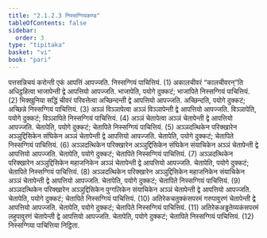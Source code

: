 ```yaml
---
title: "2.1.2.3 निस्सग्गियकण्ड"
tableOfContents: false
sidebar:
  order: 3
type: "tipitaka"
basket: "vi"
book: "pari"
---
```



<DynamicBreadcrumb />

<Division number="230" book="pari">

<Paragraph number="864" book="pari">
पत्तसन्निचयं करोन्ती एकं आपत्तिं आपज्जति. निस्सग्गियं पाचित्तियं. (1)
</Paragraph>

<Paragraph number="865" book="pari">
अकालचीवरं “कालचीवरन्”ति अधिट्ठहित्वा भाजापेन्ती द्वे आपत्तियो आपज्जति. भाजापेति, पयोगे दुक्कटं; भाजापिते निस्सग्गियं पाचित्तियं. (2)
</Paragraph>

<Paragraph number="866" book="pari">
भिक्खुनिया सद्धिं चीवरं परिवत्तेत्वा अच्छिन्दन्ती द्वे आपत्तियो आपज्जति. अच्छिन्दति, पयोगे दुक्कटं; अच्छिन्ने निस्सग्गियं पाचित्तियं. (3)
</Paragraph>

<Paragraph number="867" book="pari">
अञ्ञं विञ्ञापेत्वा अञ्ञं विञ्ञापेन्ती द्वे आपत्तियो आपज्जति. विञ्ञापेति, पयोगे दुक्कटं; विञ्ञापिते निस्सग्गियं पाचित्तियं. (4)
</Paragraph>

<Paragraph number="868" book="pari">
अञ्ञं चेतापेत्वा अञ्ञं चेतापेन्ती द्वे आपत्तियो आपज्जति. चेतापेति, पयोगे दुक्कटं; चेतापिते निस्सग्गियं पाचित्तियं. (5)
</Paragraph>

<Paragraph number="869" book="pari">
अञ्ञदत्थिकेन परिक्खारेन अञ्ञुद्दिसिकेन संघिकेन अञ्ञं चेतापेन्ती द्वे आपत्तियो आपज्जति. चेतापेति, पयोगे दुक्कटं; चेतापिते निस्सग्गियं पाचित्तियं. (6)
</Paragraph>

<Paragraph number="870" book="pari">
अञ्ञदत्थिकेन परिक्खारेन अञ्ञुद्दिसिकेन संघिकेन संयाचिकेन अञ्ञं चेतापेन्ती द्वे आपत्तियो आपज्जति. चेतापेति, पयोगे दुक्कटं; चेतापिते निस्सग्गियं पाचित्तियं. (7)
</Paragraph>

<Paragraph number="871" book="pari">
अञ्ञदत्थिकेन परिक्खारेन अञ्ञुद्दिसिकेन महाजनिकेन अञ्ञं चेतापेन्ती द्वे आपत्तियो आपज्जति. चेतापेति, पयोगे दुक्कटं; चेतापिते निस्सग्गियं पाचित्तियं. (8)
</Paragraph>

<Paragraph number="872" book="pari">
अञ्ञदत्थिकेन परिक्खारेन अञ्ञुद्दिसिकेन महाजनिकेन संयाचिकेन अञ्ञं चेतापेन्ती द्वे आपत्तियो आपज्जति. चेतापेति, पयोगे दुक्कटं; चेतापिते निस्सग्गियं पाचित्तियं. (9)
</Paragraph>

<Paragraph number="873" book="pari">
अञ्ञदत्थिकेन परिक्खारेन अञ्ञुद्दिसिकेन पुग्गलिकेन संयाचिकेन अञ्ञं चेतापेन्ती द्वे आपत्तियो आपज्जति. चेतापेति, पयोगे दुक्कटं; चेतापिते निस्सग्गियं पाचित्तियं. (10)
</Paragraph>

<Paragraph number="874" book="pari">
अतिरेकचतुक्कंसपरमं गरुपावुरणं चेतापेन्ती द्वे आपत्तियो आपज्जति. चेतापेति, पयोगे दुक्कटं; चेतापिते निस्सग्गियं पाचित्तियं. (11)
</Paragraph>

<Paragraph number="875" book="pari">
अतिरेकअड्ढतेय्यकंसपरमं लहुपावुरणं चेतापेन्ती द्वे आपत्तियो आपज्जति. चेतापेति, पयोगे दुक्कटं; चेतापिते निस्सग्गियं पाचित्तियं. (12)

</Paragraph>
</Division>

<Paragraph number="876" type="center" book="pari">
निस्सग्गिया पाचित्तिया निट्ठिता.
</Paragraph>